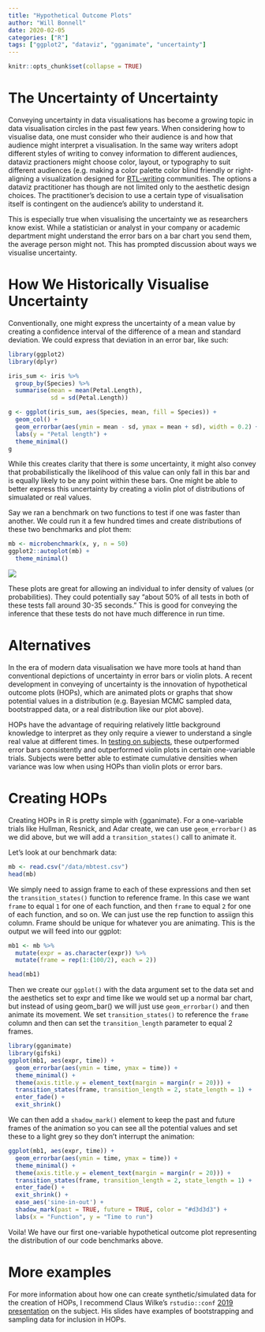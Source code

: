 ```yaml
---
title: "Hypothetical Outcome Plots"
author: "Will Bonnell"
date: 2020-02-05
categories: ["R"]
tags: ["ggplot2", "dataviz", "gganimate", "uncertainty"]
---
```


```r
knitr::opts_chunk$set(collapse = TRUE)
```

# The Uncertainty of Uncertainty

Conveying uncertainty in data visualisations has become a growing topic in data visualisation circles in the past few years. When considering how to visualise data, one must consider who their audience is and how that audience might interpret a visualisation. In the same way writers adopt different styles of writing to convey information to different audiences, dataviz practioners might choose color, layout, or typography to suit different audiences (e.g. making a color palette color blind friendly or right-aligning a visualization designed for [RTL-writing](https://en.wikipedia.org/wiki/Right-to-left) communities. The options a dataviz practitioner has though are not limited only to the aesthetic design choices. The practitioner's decision to use a certain type of visualisation itself is contingent on the audience's ability to understand it. 

This is especially true when visualising the uncertainty we as researchers know exist. While a statistician or analyst in your company or academic department might understand the error bars on a bar chart you send them, the average person might not. This has prompted discussion about ways we visualise uncertainty.

# How We Historically Visualise Uncertainty

Conventionally, one might express the uncertainty of a mean value by creating a confidence interval of the difference of a mean and standard deviation. We could express that deviation in an error bar, like such:

```r
library(ggplot2)
library(dplyr)

iris_sum <- iris %>%
  group_by(Species) %>%
  summarise(mean = mean(Petal.Length),
            sd = sd(Petal.Length))

g <- ggplot(iris_sum, aes(Species, mean, fill = Species)) +
  geom_col() +
  geom_errorbar(aes(ymin = mean - sd, ymax = mean + sd), width = 0.2) +
  labs(y = "Petal length") +
  theme_minimal()
g

```

While this creates clarity that there is *some* uncertainty, it might also convey that probabilistically the likelihood of this value can only fall in this bar and is equally likely to be any point within these bars. One might be able to better express this uncertainty by creating a violin plot of distributions of simualated or real values.

Say we ran a benchmark on two functions to test if one was faster than another. We could run it a few hundred times and create distributions of these two benchmarks and plot them:

```r
mb <- microbenchmark(x, y, n = 50)
ggplot2::autoplot(mb) +
  theme_minimal()

```

![](/img/distribution.png)

These plots are great for allowing an individual to infer density of values (or probabilities). They could potentially say "about 50% of all tests in both of these tests fall around 30-35 seconds." This is good for conveying the inference that these tests do not have much difference in run time. 

# Alternatives 

In the era of modern data visualisation we have more tools at hand than conventional depictions of uncertainty in error bars or violin plots. A recent development in conveying of uncertainty is the innovation of hypothetical outcome plots (HOPs), which are animated plots or graphs that show potential values in a distribution (e.g. Bayesian MCMC sampled data, bootstrapped data, or a real distribution like our plot above). 

HOPs have the advantage of requiring relatively little background knowledge to interpret as they only require a viewer to understand a single real value at different times. In [testing on subjects](http://users.eecs.northwestern.edu/~jhullman/HOPS_PLOS_preprint.pdf), these outperformed error bars consistently and outperformed violin plots in certain one-variable trials. Subjects were better able to estimate cumulative densities when variance was low when using HOPs than violin plots or error bars.

# Creating HOPs

Creating HOPs in R is pretty simple with {gganimate}. For a one-variable trials like Hullman, Resnick, and Adar create, we can use `geom_errorbar()` as we did above, but we will add a `transition_states()` call to animate it. 

Let's look at our benchmark data:

```r

mb <- read.csv("/data/mbtest.csv")
head(mb)

```

We simply need to assign frame to each of these expressions and then set the `transition_states()` function to reference frame. In this case we want `frame` to equal `1` for one of each function, and then `frame` to equal `2` for one of each function, and so on. We can just use the rep function to assiign this column. Frame should be unique for whatever you are animating. This is the output we will feed into our ggplot:

```r
mb1 <- mb %>%
  mutate(expr = as.character(expr)) %>%
  mutate(frame = rep(1:(100/2), each = 2))

head(mb1)

```

Then we create our `ggplot()` with the data argument set to the data set and the aesthetics set to expr and time like we would set up a normal bar chart, but instead of using geom_bar() we will just use `geom_errorbar()` and then animate its movement. We set `transition_states()` to reference the `frame` column and then can set the `transition_length` parameter to equal 2 frames. 

```r
library(gganimate)
library(gifski)
ggplot(mb1, aes(expr, time)) + 
  geom_errorbar(aes(ymin = time, ymax = time)) + 
  theme_minimal() +
  theme(axis.title.y = element_text(margin = margin(r = 20))) +
  transition_states(frame, transition_length = 2, state_length = 1) +
  enter_fade() + 
  exit_shrink() 

```

We can then add a `shadow_mark()` element to keep the past and future frames of the animation so you can see all the potential values and set these to a light grey so they don't interrupt the animation:

```r
ggplot(mb1, aes(expr, time)) + 
  geom_errorbar(aes(ymin = time, ymax = time)) + 
  theme_minimal() +
  theme(axis.title.y = element_text(margin = margin(r = 20))) +
  transition_states(frame, transition_length = 2, state_length = 1) +
  enter_fade() + 
  exit_shrink() +
  ease_aes('sine-in-out') +
  shadow_mark(past = TRUE, future = TRUE, color = "#d3d3d3") + 
  labs(x = "Function", y = "Time to run")

```

Voila! We have our first one-variable hypothetical outcome plot representing the distribution of our code benchmarks above. 

# More examples

For more information about how one can create synthetic/simulated data for the creation of HOPs, I recommend Claus Wilke's `rstudio::conf` [2019 presentation](https://resources.rstudio.com/rstudio-conf-2019/visualizing-uncertainty-with-hypothetical-outcomes-plots) on the subject. His slides have examples of bootstrapping and sampling data for inclusion in HOPs.